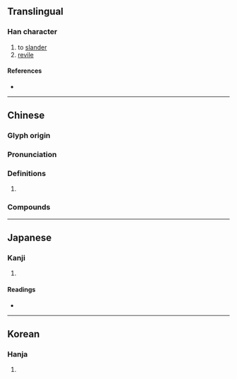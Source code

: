 {{character info/new}}
==Translingual==

===Han character===
{{Han char|rn=30|rad=口|as=05|sn=8|four=21601|canj=YPR|ids=⿱此口}}

# to [[slander]]
# [[revile]]

====References====
* {{Han ref|kx=0182.090|dkj=03452|dj=0401.110|hdz=10614.080|uh=5470|ud=21616|bh=CE49|bd=52809}}

----

==Chinese==
{{zh-forms}}

===Glyph origin===
{{Han etym}}

===Pronunciation===
{{zh-pron
|m=zǐ,cī
|c=zi2
|mc=y
|oc=y
|cat=
}}

===Definitions===
{{zh-hanzi}}

# {{rfdef|zh}}

===Compounds===
{{zh-der|呰窳|呰敗}}

----

==Japanese==

===Kanji===
{{ja-kanji|grade=|rs=口05}}

# {{defn|lang=ja|sort=口05}}

====Readings====
* {{ja-readings
|goon=し
|kanon=し
|kun=せめる, そしる, きず
}}

----

==Korean==

===Hanja===
{{ko-hanja|hangeul=자|rv=ja|mr=cha}}

# {{defn|lang=ko|sort=口05}}